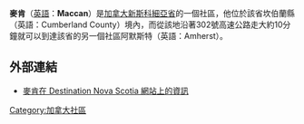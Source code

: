 {{多個問題|
{{refimprove|time=2016-12-03T04:31:24+00:00}}
{{expand|time=2014-03-04T14:11:43+00:00}}
{{onesource|time=2014-03-04T14:11:43+00:00}}
}}
{{Location map | Canada Nova Scotia
| lon_dir= W | lat_dir= N
| lat_deg    = 45
| lat_min    = 43
| lat_sec    = 14
| lon_deg    = 64
| lon_min    = 14
| lon_sec    = 57
| caption    = 麥肯在[[加拿大|加拿大]][[新斯科細亞省|新斯科細亞省]]的位置。
}}
'''麥肯'''（[[英語|英語]]：'''Maccan'''）是[[加拿大|加拿大]][[新斯科細亞省|新斯科細亞省]]的一個社區，他位於該省坎伯蘭縣（英語：Cumberland County）境內，而從該地沿著302號高速公路走大約10分鐘就可以到達該省的另一個社區阿默斯特（英語：Amherst）。

{{coord|45|43|14|N|64|14|57|W|name=Maccan, Nova Scotia|display=title|region:CA-NS_scale:100000}}

==外部連結==
*[https://web.archive.org/web/20020124140852/http://destination-ns.com/common/places.asp?PlaceID=721 麥肯在 Destination Nova Scotia 網站上的資訊]

[[Category:加拿大社區|Category:加拿大社區]]